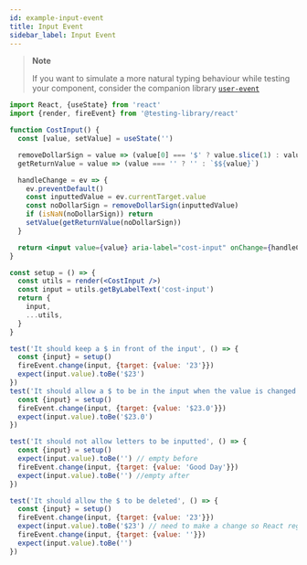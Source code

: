 ```yaml
---
id: example-input-event
title: Input Event
sidebar_label: Input Event
---
```


> **Note**
>
> If you want to simulate a more natural typing behaviour while testing your
> component, consider the companion library
> [`user-event`](ecosystem-user-event.mdx)

```jsx
import React, {useState} from 'react'
import {render, fireEvent} from '@testing-library/react'

function CostInput() {
  const [value, setValue] = useState('')

  removeDollarSign = value => (value[0] === '$' ? value.slice(1) : value)
  getReturnValue = value => (value === '' ? '' : `$${value}`)

  handleChange = ev => {
    ev.preventDefault()
    const inputtedValue = ev.currentTarget.value
    const noDollarSign = removeDollarSign(inputtedValue)
    if (isNaN(noDollarSign)) return
    setValue(getReturnValue(noDollarSign))
  }

  return <input value={value} aria-label="cost-input" onChange={handleChange} />
}

const setup = () => {
  const utils = render(<CostInput />)
  const input = utils.getByLabelText('cost-input')
  return {
    input,
    ...utils,
  }
}

test('It should keep a $ in front of the input', () => {
  const {input} = setup()
  fireEvent.change(input, {target: {value: '23'}})
  expect(input.value).toBe('$23')
})
test('It should allow a $ to be in the input when the value is changed', () => {
  const {input} = setup()
  fireEvent.change(input, {target: {value: '$23.0'}})
  expect(input.value).toBe('$23.0')
})

test('It should not allow letters to be inputted', () => {
  const {input} = setup()
  expect(input.value).toBe('') // empty before
  fireEvent.change(input, {target: {value: 'Good Day'}})
  expect(input.value).toBe('') //empty after
})

test('It should allow the $ to be deleted', () => {
  const {input} = setup()
  fireEvent.change(input, {target: {value: '23'}})
  expect(input.value).toBe('$23') // need to make a change so React registers "" as a change
  fireEvent.change(input, {target: {value: ''}})
  expect(input.value).toBe('')
})
```
